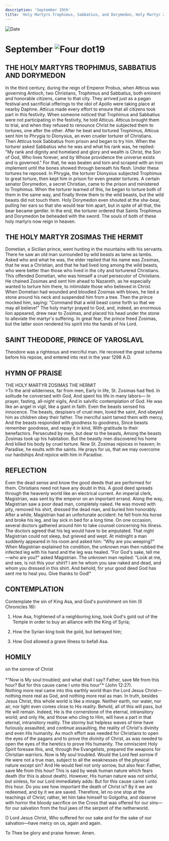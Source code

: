 ```yaml
---
description: 'September 19th'
title: 'Holy Martyrs Trophimus, Sabbatius, and Dorymedon, Holy Martyr Zosimas the Hermit, St. Theodore, Prince of Yaroslavl'
---
```


<RunningHead />
<Image src="/title-imprint.png" height={68} width={50} alt="Date" className="title-imprint"/>

# <div id="date">September <Image className="four-dot" src="/four-dot.png" height={15} width={15} alt="Four dot" />19</div>

## THE HOLY MARTYRS TROPHIMUS, SABBATIUS AND DORYMEDON

In the third century, during the reign of Emperor Probus, when Atticus was governing Antioch, two Christians, Trophimus and Sabbatius, both eminent and honorable citizens, came to that city. They arrived just as a pagan festival and sacrificial offerings to the idol of Apollo were taking place at nearby Daphne. Atticus made every effort to ensure that all citizens took part in this festivity. When someone noticed that Trophimus and Sabbatius were not participating in the festivity, he told Atticus. Atticus brought them to trial, and when they refused to renounce Christ he subjected them to tortures, one after the other. After he beat and tortured Trophimus, Atticus sent him to Phrygia to Dionysius, an even crueler torturer of Christians. Then Atticus took Sabbatius from prison and began to try him. When the torturer asked Sabbatius who he was and what his rank was, he replied: "My rank and dignity and homeland and glory and wealth is Christ, the Son of God, Who lives forever, and by Whose providence the universe exists and is governed." For that, he was beaten and torn and scraped with an iron implement until the bones showed through beneath his flesh. Under these tortures he reposed. In Phrygia, the torturer Dionysius subjected Trophimus to great torture, then kept him in prison for even greater tortures. A certain senator Dorymedon, a secret Christian, came to the prison and ministered to Trophimus. When the torturer learned of this, he began to torture both of them in the same way, and finally threw them to the wild beasts, but the wild beasts did not touch them. Holy Dorymedon even shouted at the she-bear, pulling her ears so that she would tear him apart, but in spite of all that, the bear became gentler. In the end, the torturer ordered that Saints Trophimus and Dorymedon be beheaded with the sword. The souls of both of these holy martyrs now reign in heaven.

## THE HOLY MARTYR ZOSIMAS THE HERMIT

Dometian, a Sicilian prince, went hunting in the mountains with his servants. There he saw an old man surrounded by wild beasts as tame as lambs. Asked who and what he was, the elder replied that his name was Zosimas, that he was a Christian, and that he had lived long among the wild beasts, who were better than those who lived in the city and torturered Christians. This offended Dometian, who was himself a cruel persecutor of Christians. He chained Zosimas and sent him ahead to Nazareth, as he especially wanted to torture him there, to intimidate those who believed in Christ. When Dometian had wounded and bloodied Zosimas with blows, he tied a stone around his neck and suspended him from a tree. Then the prince mocked him, saying: "Command that a wild beast come forth so that we may all believe!" The holy martyr prayed to God, and, indeed, an enormous lion appeared, drew near to Zosimas, and placed his head under the stone to alleviate the martyr's suffering. In great fear, the prince freed Zosimas, but the latter soon rendered his spirit into the hands of his Lord.

## SAINT THEODORE, PRINCE OF YAROSLAVL

Theodore was a righteous and merciful man. He received the great schema before his repose, and entered into rest in the year 1298 A.D.

## HYMN OF PRAISE
<div style={{textAlign:'center', color:'crimson', fontWeight:'bold'}}>
THE HOLY MARTYR ZOSIMAS THE HERMIT
</div>
>To the arid wilderness, far from men,  
Early in life, St. Zosimas had fled.  
In solitude he conversed with God,  
And spent his life in many labors—  
In prayer, fasting, all-night vigils,  
And in salvific contemplation of God.  
He was like an angel in vigil, like a giant in faith.  
Even the beasts sensed his innocence.  
The beasts, despisers of cruel men, loved the saint,  
And obeyed him as children obey their father.  
The merciful saint tamed them with mercy,  
And the beasts responded with goodness to goodness,  
Since beasts remember goodness, and repay it in kind,  
With gratitude to their benefactors.  
Persecuted by men, but dear to the beasts,  
Among the beasts Zosimas took up his habitation.  
But the beastly men discovered his home  
And killed his body by cruel torture.  
Now St. Zosimas rejoices in heaven;  
In Paradise, he exults with the saints.  
He prays for us, that we may overcome our hardships  
And rejoice with him in Paradise.  


## REFLECTION

Even the dead sense and know the good deeds that are performed for them. Christians need not have any doubt in this. A good deed spreads through the heavenly world like an electrical current. An imperial clerk, Magistrian, was sent by the emperor on an important errand. Along the way, Magistrian saw a poor dead man, completely naked. He was moved with pity, removed his shirt, dressed the dead man, and buried him honorably. After a while, Magistrian had an unfortunate accident: he fell from his horse and broke his leg, and lay sick in bed for a long time. On one occasion, several doctors gathered around him to take counsel concerning his illness. The doctors agreed that his leg would have to be amputated. That night Magistrian could not sleep, but grieved and wept. At midnight a man suddenly appeared in his room and asked him: "Why are you weeping?" When Magistrian explained his condition, the unknown man then rubbed the infected leg with his hand and the leg was healed. "For God's sake, tell me—who are you?" asked Magistrian. The unknown man replied: "Look at me, and see, is not this your shirt? I am he whom you saw naked and dead, and whom you dressed in this shirt. And behold, for your good deed God has sent me to heal you. Give thanks to God!"


## CONTEMPLATION

Contemplate the sin of King Asa, and God's punishment on him (II Chronicles 16):

1. How Asa, frightened of a neighboring king, took God's gold out of the Temple in order to buy an alliance with the King of Syria;

2. How the Syrian king took the gold, but betrayed him;

3. How God allowed a grave illness to befall Asa.


## HOMILY
<div style={{textAlign:'center', color:'crimson', fontWeight:'bold'}}>
on the sorrow of Christ
</div>
<br />
<div style={{textAlign:'right'}}>
*"Now is My soul troubled; and what shall I say? Father, save Me from this hour? But for this cause came I unto this hour"* (John 12:27).
</div>
Nothing more real came into this earthly world than the Lord Jesus Christ—nothing more real as God, and nothing more real as man. In truth, besides Jesus Christ, this whole world is like a mirage. Neither earth, nor water, nor air, nor light even comes close to His reality. Behold, all of this will pass, but He will remain. Indeed, He is the cornerstone of the eternal, intransitory world; and only He, and those who cling to Him, will have a part in that eternal, intransitory reality. The stormy but helpless waves of time have furiously assaulted, and continue assaulting, the reality of Christ's divinity and even His humanity. As much effort was needed for Christians to open the eyes of the pagans and to prove the divinity of Christ, as was needed to open the eyes of the heretics to prove His humanity. The omniscient Holy Spirit foresaw this, and, through the Evangelists, prepared the weapons for Christian warriors. Now is My soul troubled. Would the Lord feel sorrow if He were not a true man, subject to all the weaknesses of the physical nature except sin? And He would feel not only sorrow, but also fear: Father, save Me from this hour! This is said by weak human nature which fears death (for this is about death). However, His human nature was not sinful, but sinless, for our Lord immediately adds: But for this cause came I unto this hour. Do you see how important the death of Christ is? By it we are redeemed, and by it we are saved. Therefore, let no one stop at the teachings of Christ; rather, let him take himself to Golgotha, and observe with horror the bloody sacrifice on the Cross that was offered for our sins—for our salvation from the foul jaws of the serpent of the netherworld.

O Lord Jesus Christ, Who suffered for our sake and for the sake of our salvation—have mercy on us, again and again.

To Thee be glory and praise forever. Amen.